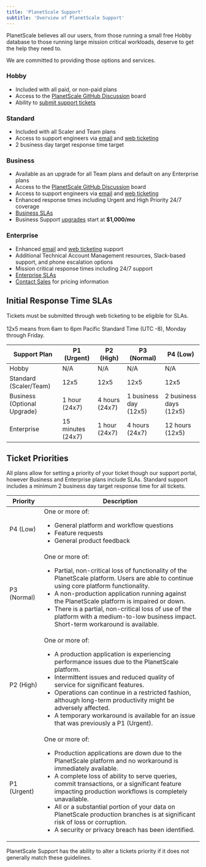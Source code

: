 ```yaml
---
title: 'PlanetScale Support'
subtitle: 'Overview of PlanetScale Support'
---
```


PlanetScale believes all our users, from those running a small free Hobby database to those running large mission critical workloads, deserve to get the help they need to.

We are committed to providing those options and services.

### Hobby

- Included with all paid, or non-paid plans
- Access to the [PlanetScale GitHub Discussion](https://github.com/planetscale/discussion/discussions) board
- Ability to [submit support tickets](https://support.planetscale.com/)

### Standard

- Included with all Scaler and Team plans
- Access to support engineers via [email](mailto:support@planetscale.com) and [web ticketing](https://support.planetscale.com/)
- 2 business day target response time target

### Business

- Available as an upgrade for all Team plans and default on any Enterprise plans
- Access to the [PlanetScale GitHub Discussion](https://github.com/planetscale/discussion/discussions) board
- Access to support engineers via [email](mailto:support@planetscale.com) and [web ticketing](https://support.planetscale.com/)
- Enhanced response times including Urgent and High Priority 24/7 coverage
- [Business SLAs](#initial-response-time-slas)
- Business Support [upgrades](https://planetscale.com/contact) start at **$1,000/mo**

### Enterprise

- Enhanced [email](mailto:support@planetscale.com) and [web ticketing](https://support.planetscale.com/) support
- Additional Technical Account Management resources, Slack-based support, and phone escalation options
- Mission critical response times including 24/7 support
- [Enterprise SLAs](#initial-response-time-slas)
- [Contact Sales](https://planetscale.com/contact) for pricing information

## Initial Response Time SLAs

<InfoBlock type="note">
  Tickets must be submitted through web ticketing to be eligible for SLAs.<br /><br />
  12x5 means from 6am to 6pm Pacific Standard Time (UTC -8), Monday through Friday.
</InfoBlock>

| Support Plan                | P1 (Urgent)       | P2 (High)      | P3 (Normal)           | P4 (Low)               |
|-----------------------------|-------------------|----------------|-----------------------|------------------------|
| Hobby            | N/A      | N/A    | N/A           | N/A            |
| Standard (Scaler/Team)      | 12x5              | 12x5           | 12x5                  | 12x5                   |
| Business (Optional Upgrade) | 1 hour (24x7)     | 4 hours (24x7) | 1 business day (12x5) | 2 business days (12x5) |
| Enterprise        | 15 minutes (24x7) | 1 hour (24x7)  | 4 hours (24x7)        | 12 hours (12x5)        |

## Ticket Priorities

All plans allow for setting a priority of your ticket though our support portal, however Business and Enterprise plans include SLAs. Standard support includes a minimum 2 business day target response time for all tickets.

| Priority      | Description |
|---------------|-------------|
| P4 (Low)      | One or more of: <ul><li>General platform and workflow questions</li><li>Feature requests</li><li>General product feedback</li></ul> |
| P3 (Normal)   | One or more of: <ul><li>Partial, non-critical loss of functionality of the PlanetScale platform. Users are able to continue using core platform functionality.</li><li>A non-production application running against the PlanetScale platform is impaired or down.</li><li>There is a partial, non-critical loss of use of the platform with a medium-to-low business impact. Short-term workaround is available.</li></ul> |
| P2 (High)     | One or more of: <ul><li>A production application is experiencing performance issues due to the PlanetScale platform.</li><li>Intermittent issues and reduced quality of service for significant features.</li><li>Operations can continue in a restricted fashion, although long-term productivity might be adversely affected.</li><li>A temporary workaround is available for an issue that was previously a P1 (Urgent).</li></ul> |
| P1 (Urgent)   | One or more of: <ul><li>Production applications are down due to the PlanetScale platform and no workaround is immediately available.</li><li>A complete loss of ability to serve queries, commit transactions, or a significant feature impacting production workflows is completely unavailable.</li><li>All or a substantial portion of your data on PlanetScale production branches is at significant risk of loss or corruption.</li><li>A security or privacy breach has been identified.</li></ul> |

<InfoBlock type="note">
  PlanetScale Support has the ability to alter a tickets priority if it does not generally match these guidelines.
</InfoBlock>
